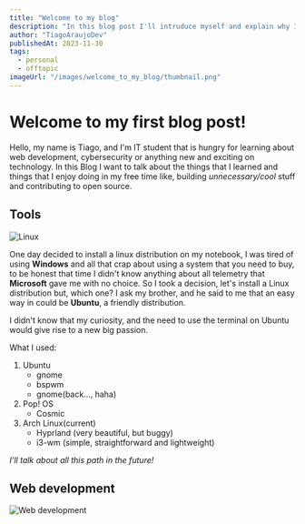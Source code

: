 ```yaml
---
title: "Welcome to my blog"
description: "In this blog post I'll intruduce myself and explain why I decided to build a blog."
author: "TiagoAraujoDev"
publishedAt: 2023-11-30
tags:
  - personal
  - offtopic
imageUrl: "/images/welcome_to_my_blog/thumbnail.png"
---
```

# Welcome to my first blog post!

Hello, my name is Tiago, and I'm IT student that is hungry
for learning about web development, cybersecurity or anything new and exciting on technology. In this Blog I
want to talk about the things that I learned and things that I enjoy doing in my free time like, building *unnecessary/cool* stuff and contributing to open source.

## Tools

![Linux](/images/welcome_to_my_blog/linux.png)

One day decided to install a linux distribution on my notebook,
I was tired of using **Windows** and all that crap about using a system that you 
need to buy, to be honest that time I didn't know anything about all telemetry
that **Microsoft** gave me with no choice. So I took a decision, let's install a 
Linux distribution but, which one? I ask my brother, and he said to me that an
easy way in could be **Ubuntu**, a friendly distribution. 

I didn't know that my curiosity, and the need to use the terminal on Ubuntu
would give rise to a new big passion.

What I used:
1. Ubuntu
    - gnome
    - bspwm
    - gnome(back..., haha)
2. Pop! OS
    - Cosmic
3. Arch Linux(current)
    - Hyprland (very beautiful, but buggy)
    - i3-wm (simple, straightforward and lightweight)

*I'll talk about all this path in the future!*

## Web development

![Web development](/images/welcome_to_my_blog/web_development.jpg)

